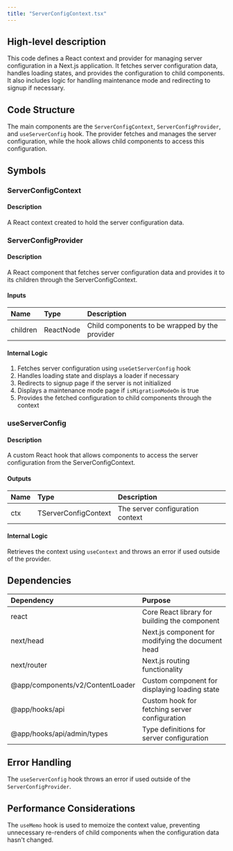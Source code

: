 ```yaml
---
title: "ServerConfigContext.tsx"
---
```


## High-level description
This code defines a React context and provider for managing server configuration in a Next.js application. It fetches server configuration data, handles loading states, and provides the configuration to child components. It also includes logic for handling maintenance mode and redirecting to signup if necessary.

## Code Structure
The main components are the `ServerConfigContext`, `ServerConfigProvider`, and `useServerConfig` hook. The provider fetches and manages the server configuration, while the hook allows child components to access this configuration.

## Symbols

### ServerConfigContext
#### Description
A React context created to hold the server configuration data.

### ServerConfigProvider
#### Description
A React component that fetches server configuration data and provides it to its children through the ServerConfigContext.

#### Inputs
| Name | Type | Description |
|:-----|:-----|:------------|
| children | ReactNode | Child components to be wrapped by the provider |

#### Internal Logic
1. Fetches server configuration using `useGetServerConfig` hook
2. Handles loading state and displays a loader if necessary
3. Redirects to signup page if the server is not initialized
4. Displays a maintenance mode page if `isMigrationModeOn` is true
5. Provides the fetched configuration to child components through the context

### useServerConfig
#### Description
A custom React hook that allows components to access the server configuration from the ServerConfigContext.

#### Outputs
| Name | Type | Description |
|:-----|:-----|:------------|
| ctx | TServerConfigContext | The server configuration context |

#### Internal Logic
Retrieves the context using `useContext` and throws an error if used outside of the provider.

## Dependencies
| Dependency | Purpose |
|:-----------|:--------|
| react | Core React library for building the component |
| next/head | Next.js component for modifying the document head |
| next/router | Next.js routing functionality |
| @app/components/v2/ContentLoader | Custom component for displaying loading state |
| @app/hooks/api | Custom hook for fetching server configuration |
| @app/hooks/api/admin/types | Type definitions for server configuration |

## Error Handling
The `useServerConfig` hook throws an error if used outside of the `ServerConfigProvider`.

## Performance Considerations
The `useMemo` hook is used to memoize the context value, preventing unnecessary re-renders of child components when the configuration data hasn't changed.